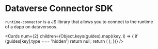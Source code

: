 
# Dataverse Connector SDK

`runtime-connector` is a JS library that allows you to connect to the runtime of a dapp on dataverseos.

<Cards
  num={2}
  children={Object.keys(guides).map((key, i) => {
    if (guides[key].type === 'hidden') return null;
    return (
      <Card
        key={i}
        title={guides[key].title}
        description={guides[key].description}
        icon={guides[key].icon}
        href={guides[key].href}
      />
    );
  })}
/>
